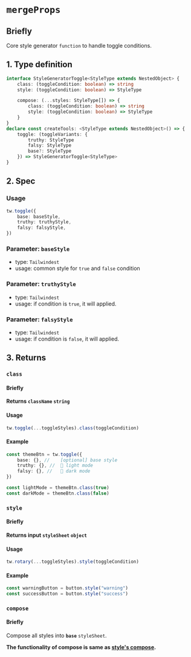 
# `mergeProps`

## Briefly

Core style generator `function` to handle toggle conditions.

## 1. Type definition

```ts
interface StyleGeneratorToggle<StyleType extends NestedObject> {
    class: (toggleCondition: boolean) => string
    style: (toggleCondition: boolean) => StyleType

    compose: (...styles: StyleType[]) => {
        class: (toggleCondition: boolean) => string
        style: (toggleCondition: boolean) => StyleType
    }
}
declare const createTools: <StyleType extends NestedObject>() => {
    toggle: (toggleVariants: {
        truthy: StyleType
        falsy: StyleType
        base?: StyleType
    }) => StyleGeneratorToggle<StyleType>
}
```

## 2. Spec

### Usage

```ts
tw.toggle({
    base: baseStyle,
    truthy: truthyStyle,
    falsy: falsyStyle,
})
```

### Parameter: `baseStyle`

-   type: `Tailwindest`
-   usage: common style for `true` and `false` condition

### Parameter: `truthyStyle`

-   type: `Tailwindest`
-   usage: if condition is `true`, it will applied.

### Parameter: `falsyStyle`

-   type: `Tailwindest`
-   usage: if condition is `false`, it will applied.

## 3. Returns

### `class`

#### Briefly

**Returns `className` `string`**

#### Usage

```ts
tw.toggle(...toggleStyles).class(toggleCondition)
```

#### Example

```ts /toggle/ /truthy/ /falsy/
const themeBtn = tw.toggle({
    base: {}, //    [optional] base style
    truthy: {}, //  🌝 light mode
    falsy: {}, //   🌚 dark mode
})
```

```ts /class/ /true/ /false/
const lightMode = themeBtn.class(true)
const darkMode = themeBtn.class(false)
```

### `style`

#### Briefly

**Returns input `styleSheet` `object`**

#### Usage

```ts /style/
tw.rotary(...toggleStyles).style(toggleCondition)
```

#### Example

```ts /style/
const warningButton = button.style("warning")
const successButton = button.style("success")
```

### `compose`

#### Briefly

Compose all styles into **`base`** `styleSheet`.

**The functionality of compose is same as [style's compose](./style#compose).**
